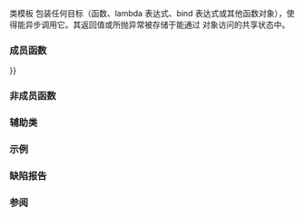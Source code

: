 {{cpp/title|packaged_task}}
{{cpp/thread/packaged_task/navbar}}
{{dcl begin}}
{{dcl header|future}}
{{dcl|num=1|since=c++11|notes={{mark|不予定义}}|
template&lt; class &gt;
class packaged_task;
}}
{{dcl|num=2|since=c++11|
template&lt; class R, class ...ArgTypes &gt; 
class packaged_task&lt;R(ArgTypes...)&gt;;
}}
{{dcl end}}

类模板 {{tt|std::packaged_task}} 包装任何{{named req|Callable}}目标（函数、lambda 表达式、bind 表达式或其他函数对象），使得能异步调用它。其返回值或所抛异常被存储于能通过 {{lc|std::future}} 对象访问的共享状态中。

{{rrev|until=c++17|
正如 {{lc|std::function}}，{{tt|std::packaged_task}} 是多态、具分配器的容器：可在堆上或以提供的分配器分配其所存储的可调用目标。
}}

===成员函数===
{{dsc begin}}
{{dsc inc|cpp/thread/packaged_task/dsc constructor}}
{{dsc inc|cpp/thread/packaged_task/dsc destructor}}
{{dsc inc|cpp/thread/packaged_task/dsc operator{{=}}}}
{{dsc inc|cpp/thread/packaged_task/dsc valid}}
{{dsc inc|cpp/thread/packaged_task/dsc swap}}

{{dsc h2|获取结果}}
{{dsc inc|cpp/thread/packaged_task/dsc get_future}}

{{dsc h2|执行}}
{{dsc inc|cpp/thread/packaged_task/dsc operator()}}
{{dsc inc|cpp/thread/packaged_task/dsc make_ready_at_thread_exit}}
{{dsc inc|cpp/thread/packaged_task/dsc reset}}
{{dsc end}}

===非成员函数===
{{dsc begin}}
{{dsc inc|cpp/thread/packaged_task/dsc swap2}}
{{dsc end}}

===辅助类===
{{dsc begin}}
{{dsc inc|cpp/thread/packaged_task/dsc uses_allocator}}
{{dsc end}}

==={{rl|deduction_guides|推导指引}}{{mark since c++17}}===

===示例===
{{example
|code=
#include &lt;cmath&gt;
#include &lt;functional&gt;
#include &lt;future&gt;
#include &lt;iostream&gt;
#include &lt;thread&gt;

// 避免对 std::pow 重载集消歧义的独有函数
int f(int x, int y) { return std::pow(x,y); }

void task_lambda()
{
    std::packaged_task&lt;int(int, int)&gt; task([](int a, int b)
    {
        return std::pow(a, b); 
    });
    std::future&lt;int&gt; result = task.get_future();
	
    task(2, 9);

    std::cout &lt;&lt; "task_lambda:\t" &lt;&lt; result.get() &lt;&lt; '\n';
}

void task_bind()
{
    std::packaged_task&lt;int()&gt; task(std::bind(f, 2, 11));
    std::future&lt;int&gt; result = task.get_future();
	
    task();

    std::cout &lt;&lt; "task_bind:\t" &lt;&lt; result.get() &lt;&lt; '\n';
}

void task_thread()
{
    std::packaged_task&lt;int(int, int)&gt; task(f);
    std::future&lt;int&gt; result = task.get_future();
	
    std::thread task_td(std::move(task), 2, 10);
    task_td.join();

    std::cout &lt;&lt; "task_thread:\t" &lt;&lt; result.get() &lt;&lt; '\n';
}

int main()
{
    task_lambda();
    task_bind();
    task_thread();
}
|output=
task_lambda: 512
task_bind:   2048
task_thread: 1024
}}

===缺陷报告===
{{dr list begin}}
{{dr list item|wg=lwg|dr=3117|std=C++17|before={{tt|packaged_task}} 的推导指引缺失|after=已添加}}
{{dr list end}}

===参阅===
{{dsc begin}}
{{dsc inc|cpp/thread/dsc future}}
{{dsc end}}

{{langlinks|de|en|es|fr|it|ja|pt|ru}}